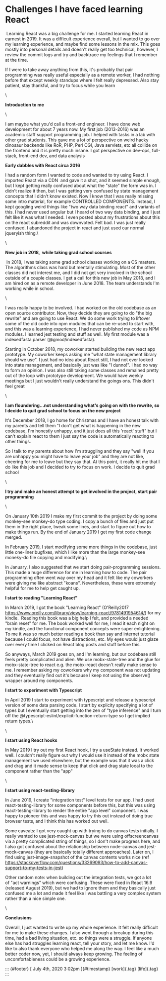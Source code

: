 Challenges I have faced learning React
======================================

 Learning React was a big challenge for me. I started learning React in
earnest in 2019. It was a difficult experience overall, but I wanted to
go over my learning experience, and maybe find some lessons in the mix.
This goes mostly into personal details and doesn't really get too
technical, however, I review the commit logs and try and backtrace my
feelings that I remember at the time.

If I were to take away anything from this, it's probably that pair
programming was really useful especially as a remote worker, I had
nothing before that except weekly standups where I felt really
depressed. Also stay patient, stay thankful, and try to focus while you
learn

\

**Introduction to me**

\

I am maybe what you'd call a front-end engineer. I have done web
development for about 7 years now. My first job (2013-2016) was an
academic staff support programming job. I helped with tasks in a lab
with other grad students. This gave me a lot of perspective on weird
hacky dinosaur backends like RoR, PHP, Perl CGI, Java servlets, etc all
collide on the frontend and it is pretty much insane. I got perspective
on dev-ops, full-stack, front-end dev, and data analysis

**Early dabbles with React circa 2016**

I had a random form I wanted to code and wanted to try using React. I
imported React via a CDN  and gave it a shot, and it seemed simple
enough, but I kept getting really confused about what the "state" the
form was in. I didn't realize it then, but I was getting very confused
by state management concepts that I didn't know existed. Now I know that
I was really missing some intro material, for example CONTROLLED
COMPONENTS. Instead, I kept googling weird things like "two way data
binding react" and variants of this. I had never used angular but I
heard of two way data binding, and I just felt like it was what I
needed. I even posted about my frustrations about this on the react
subreddit and was downvoted. Felt bad. I was just really confused. I
abandoned the project in react and just used our normal jqueryish
thing.\

\

**New job in 2018,  while taking grad school courses**

 In 2018, I was taking some grad school classes working on a CS masters.
The algorithms class was hard but mentally stimulating. Most of the
other classes did not interest me, and I did not get very involved in
the school outside of a couple classes. I get a call for this new job in
May 2018, and I am hired on as a remote developer in June 2018. The team
understands I'm working while in school. 

\

I was really happy to be involved. I had worked on the old codebase as
an open source contributor. Now, they decide they are going to do "the
big rewrite" and are going to use React. We do some work trying to
liftover some of the old code into npm modules that can be re-used to
start with, and this was a learning experience, I had never published my
code as NPM modules. I learned jest testing and stuff as well. My first
module was a indexedfasta parser (\@gmod/indexedfasta).

Starting in October 2018, my coworker started building the new react app
prototype. My coworker keeps asking me "what state management library
should we use". I just had no idea about React still, I had not ever
looked into state management, and basically just was like "I dunno!". I
had no way to form an opinion. I was also still taking some classes and
remained pretty out of the loop with prototype development. We would
have weekly meetings but I just wouldn't really understand the goings
ons. This didn't feel great

\

**I am floundering...not understanding what's going on with the rewrite,
so I decide to quit grad school to focus on the new project**

It's December 2018, I go home for Christmas and I have an honest talk
with my parents and tell them "I don't get what is happening in the new
codebase, I'm honestly unhappy, and it just does all this 'react' stuff"
but I can't explain react to them I just say the code is automatically
reacting to other things.

So I talk to my parents about how I'm struggling and they say "well if
you are unhappy you might have to leave your job" and they are not like,
cheering for me to leave but they say that. At this point, it really hit
me that I do like this job and I decided to try to focus on work. I
decide to quit grad school

\

**I try and make an honest attempt to get involved in the project, start
pair programming**

\

On January 10th 2019 I make my first commit to the project by doing some
monkey-see monkey-do type coding. I copy a bunch of files and just put
them in the right place, tweak some lines, and start to figure out how
to make things run. By the end of January 2019 I get my first code
change merged.

In February 2019, I start modifying some more things in the codebase,
just little one-liner bugfixes, which I like more than the large
monkey-see moneky-do file copying and modifying.\

In January, I also suggested that we start doing pair-programming
sessions. This made a huge difference for me in learning how to code.
The pair programming often went way over my head and it felt like my
coworkers were giving me like abstract "koans". Nevertheless, these were
extremely helpful for me to help get caught up.

**I start to reading "Learning React"**

In March 2019, I got the book "Learning React" (O'Reilly2017
<https://www.oreilly.com/library/view/learning-react/9781491954614/>)
for my kindle.  Reading this book was a big help I felt, and provided a
needed "brain reset" for me. The book worked well for me, I read it each
night on my kindle, and the functional component concepts were super
enlightening. To me it was so much better reading a book than say and
internet tutorial because I could focus, not have distractions, etc. My
eyes would just glaze over every time I clicked on React blog posts and
stuff before this.

So anyways, March 2019 goes on, and I'm learning, but our codebase still
feels pretty complicated and alien. We use mobx-state-tree and the glue
for mobx-state-tree to react e.g. the mobx-react doesn't really make
sense to me. I remember asking my coworkers why my component was not
updating and they eventually find out it's because I keep not using the
observe() wrapper around my components.

**I start to experiment with Typescript**

In April 2019 I start to experiment with typescript and release a
typescript version of some data parsing code. I start by explicity
specifying a lot of types but I eventually start getting into the zen of
"type inference" and I turn off the
\@typescript-eslint/explicit-function-return-type so I get implied
return types.\

\

**I start using React hooks**

In May 2019 I try out my first React hook, I try a useState instead. It
worked well. I couldn't really figure out why I would use it instead of
the mobx state management we used elsewhere, but the example was that it
was a click and drag and it made sense to keep that click and drag state
local to the component rather than the "app"

\

**I start using react-testing-library**

In June 2019, I create "integration test" level tests for our app. I had
used react-testing-library for some components before this, but this was
using react-testing-library to render the entire "app level" component.
I was happy to pioneer this and was happy to try this out instead of
doing true browser tests, and I think this has worked out well.

Some caveats: I got very caught up with trying to do canvas tests
initially. I really wanted to use jest-mock-canvas but we were using
offscreencanvas via a pretty complicated string of things, so I don't
make progress here, and I also got confused about the relationship
between node-canvas and jest-mock-canvas (they are basically totally
different approaches). Later on, I find using jest-image-snapshot of the
canvas contents works nice (ref
<https://stackoverflow.com/questions/33269093/how-to-add-canvas-support-to-my-tests-in-jest>)

Other random note: when building out the integration tests, we got a lot
of "act warnings" which were confusing. These were fixed in React 16.9
(released August 2019), but we had to ignore them and they basically
just confused me a lot and made it feel like I was battling a very
complex system rather than a nice simple one.

\

**Conclusions**

Overall, I just wanted to write up my whole experience. It felt really
difficult for me to make these changes. I also went through a breakup
during this time, had a bad living situation, etc. so things were a
struggle. If anyone else has had struggles learning react, tell your
story, and let me know. I'd like to also thank everyone who helped me
along the way. I feel like a much better coder now, yet, I should always
keep growing. The feeling of uncomfortableness could be a growing
experience.

::: {#footer}
[ July 4th, 2020 3:02pm ]{#timestamp} [work]{.tag} [life]{.tag}
:::
